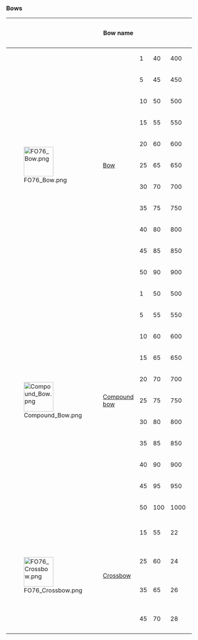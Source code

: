 ===Bows===
{| class="va-table va-table-center va-table-full sortable"
!
! Bow name
! {{Icon|level|x18px|tooltip=Level}}
! data-sort-type="number" | {{Icon|damage|x18px|tooltip=Damage per shot|link=Damage}}
! {{Icon|dps|x18px|tooltip=Damage per second}}
! {{Icon|attack|x18px|tooltip=Fire rate}}
! {{Icon|range|x18px|tooltip=Range}}
! {{Icon|spread|x18px|tooltip=Accuracy}}
! {{Icon|crit|x18px|tooltip=Critical hit Damage}}
! {{Icon|ap|x18px|tooltip=Action point cost}}
! {{Icon|dap|x18px|tooltip=Damage per Action Point}}
! {{Icon|ammo|x18px|tooltip=Ammunition used|link=Fallout 76 ammunition}}
! {{Icon|mag|x18px|tooltip=Magazine capacity (shots per reload)}}
! {{Icon|weight|x18px|tooltip=Weapon weight}}
! {{Icon|merchant|x18px|tooltip=Weapon value in caps}}
! {{Icon|ratio|x18px|tooltip=Value to weight ratio}}
! Base ID

|- style="height:32px;"
| rowspan="11" |[[File:FO76 Bow.png|80px|link=Bow (Wastelanders)]]
<!-- I changed this stuff intentionaly the damages are correct -->
| rowspan="11" |[[Bow (Wastelanders)|Bow]] {{icon|FO76WL|Wastelanders}}
| 1
| 40
| 400
| 100
| 204
| 53
| ?
| 28
| 1.43
| [[Arrow]]
| 1
| 3
| 44
| 14.66
| rowspan="11" | {{ID|0055c152}}
|- style="height:32px;"
| 5
| 45
| 450
| 100
| 204
| 53
| ?
| 28
| 1.61
| [[Arrow]]
| 1
| 3
| 44
| 14.66
|- style="height:32px;"
| 10
| 50
| 500
| 100
| 204
| 53
| ?
| 28
| 1.79
| [[Arrow]]
| 1
| 3
| 44
| 14.66
|- style="height:32px;"
| 15
| 55
| 550
| 100
| 204
| 53
| ?
| 28
| 1.96
| [[Arrow]]
| 1
| 3
| 44
| 14.66
|- style="height:32px;"
| 20
| 60
| 600
| 100
| 204
| 53
| ?
| 28
| 2.14
| [[Arrow]]
| 1
| 3
| 44
| 14.66
|- style="height:32px;"
| 25
| 65
| 650
| 100
| 204
| 53
| ?
| 28
| 2.32
| [[Arrow]]
| 1
| 3
| 44
| 14.66
|- style="height:32px;"
| 30
| 70
| 700
| 100
| 204
| 53
| ?
| 28
| 2.5
| [[Arrow]]
| 1
| 3
| 44
| 14.66
|- style="height:32px;"
| 35
| 75
| 750
| 100
| 204
| 53
| ?
| 28
| 2.68
| [[Arrow]]
| 1
| 3
| 44
| 14.66
|- style="height:32px;"
| 40
| 80
| 800
| 100
| 204
| 53
| ?
| 28
| 2.86
| [[Arrow]]
| 1
| 3
| 44
| 14.66
|- style="height:32px;"
| 45
| 85
| 850
| 100
| 204
| 53
| ?
| 28
| 3.04
| [[Arrow]]
| 1
| 3
| 44
| 14.66
|- style="height:32px;"
| 50
| 90
| 900
| 100
| 204
| 53
| ?
| 28
| 3.21
| [[Arrow]]
| 1
| 3
| 44
| 14.66

|- style="height:32px;"
| rowspan="11" |[[File:Compound Bow.png|80px|link=Compound_bow]]
| rowspan="11" |[[Compound bow]] {{icon|FO76WL|Wastelanders}}
| 1
| 50
| 500
| 100
| 204
| 53
| ?
| 20
| 2.5
| [[Arrow]]
| 1
| 3
| 44
| 14.66
| rowspan="11" | {{ID|00013ce9}}
|- style="height:32px;"
| 5
| 55
| 550
| 100
| 204
| 53
| ?
| 20
| 2.75
| [[Arrow]]
| 1
| 3
| 44
| 14.66
|- style="height:32px;"
| 10
| 60
| 600
| 100
| 204
| 53
| ?
| 20
| 3
| [[Arrow]]
| 1
| 3
| 44
| 14.66
|- style="height:32px;"
| 15
| 65
| 650
| 100
| 204
| 53
| ?
| 20
| 3.25
| [[Arrow]]
| 1
| 3
| 44
| 14.66
|- style="height:32px;"
| 20
| 70
| 700
| 100
| 204
| 53
| ?
| 20
| 3.5
| [[Arrow]]
| 1
| 3
| 44
| 14.66
|- style="height:32px;"
| 25
| 75
| 750
| 100
| 204
| 53
| ?
| 20
| 3.75
| [[Arrow]]
| 1
| 3
| 44
| 14.66
|- style="height:32px;"
| 30
| 80
| 800
| 100
| 204
| 53
| ?
| 20
| 4
| [[Arrow]]
| 1
| 3
| 44
| 14.66
|- style="height:32px;"
| 35
| 85
| 850
| 100
| 204
| 53
| ?
| 20
| 4.25
| [[Arrow]]
| 1
| 3
| 44
| 14.66
|- style="height:32px;"
| 40
| 90
| 900
| 100
| 204
| 53
| ?
| 20
| 4.5
| [[Arrow]]
| 1
| 3
| 44
| 14.66
|- style="height:32px;"
| 45
| 95
| 950
| 100
| 204
| 53
| ?
| 20
| 4.75
| [[Arrow]]
| 1
| 3
| 44
| 14.66
|- style="height:32px;"
| 50
| 100
| 1000
| 100
| 204
| 53
| ?
| 20
| 5
| [[Arrow]]
| 1
| 3
| 44
| 14.66

|-style="height:32px;"
| rowspan="4" |[[File:FO76 Crossbow.png|80px|link=Crossbow (Fallout 76)]]
| rowspan="4" |[[Crossbow (Fallout 76)|Crossbow]]
| 15
| 55
| 22
| 4
| 186
| 70
| ?
| 28
| 1.96
| [[Crossbow bolt]]
| 1
| 7.2
| 73
| 10.14
| rowspan="4" | {{ID|00055463}}
|-style="height:32px;"
| 25
| 60
| 24
| 4
| 186
| 70
| ?
| 28
| 2.14
| [[Crossbow bolt]]
| 1
| 7.2
| 73
| 10.14
|-style="height:32px;"
| 35
| 65
| 26
| 4
| 186
| 70
| ?
| 28
| 2.32
| [[Crossbow bolt]]
| 1
| 7.2
| 73
| 10.14
|-style="height:32px;"
| 45
| 70
| 28
| 4
| 186
| 70
| ?
| 28
| 2.5
| [[Crossbow bolt]]
| 1
| 7.2
| 73
| 10.14

|}
